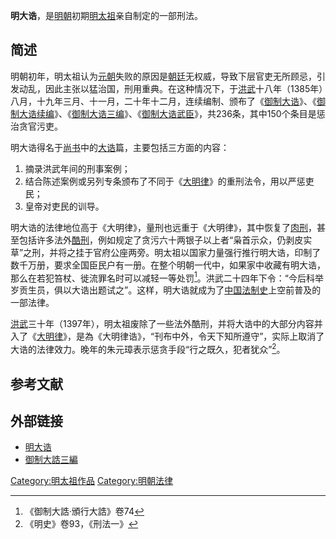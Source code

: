 '''明大诰'''，是[[明朝|明朝]]初期[[明太祖|明太祖]]亲自制定的一部刑法。

== 简述 ==
明朝初年，明太祖认为[[元朝|元朝]]失败的原因是[[朝廷|朝廷]]无权威，导致下层官吏无所顾忌，引发动乱，因此主张以猛治国，刑用重典。在这种情况下，于[[洪武|洪武]]十八年（1385年）八月，十九年三月、十一月，二十年十二月，连续编制、颁布了《[[御制大诰|御制大诰]]》、《[[御制大诰续编|御制大诰续编]]》、《[[御制大诰三编|御制大诰三编]]》、《[[御制大诰武臣|御制大诰武臣]]》，共236条，其中150个条目是惩治贪官污吏。

明大诰得名于[[尚书|尚书]]中的[[大诰_(尚书)|大诰]]篇，主要包括三方面的内容：

#摘录洪武年间的刑事案例；
#结合陈述案例或另列专条颁布了不同于《[[大明律|大明律]]》的重刑法令，用以严惩吏民；
#皇帝对吏民的训导。

明大诰的法律地位高于《大明律》，量刑也远重于《大明律》，其中恢复了[[肉刑|肉刑]]，甚至包括许多法外[[酷刑|酷刑]]，例如规定了贪污六十两银子以上者“枭首示众，仍剥皮实草”之刑，并将之挂于官府公座两旁。明太祖以国家力量强行推行明大诰，印制了数千万册，要求全国臣民户有一册。在整个明朝一代中，如果家中收藏有明大诰，那么在若犯笞杖、徙流罪名时可以减轻一等处罚<ref>《御制大誥·頒行大誥》卷74</ref>。洪武二十四年下令：“今后科举岁贡生员，俱以大诰出题试之”。这样，明大诰就成为了[[中国法制史|中国法制史]]上空前普及的一部法律。

[[洪武|洪武]]三十年（1397年），明太祖废除了一些法外酷刑，并将大诰中的大部分内容并入了《[[大明律|大明律]]》，是為《大明律诰》，“刊布中外，令天下知所遵守”，实际上取消了大诰的法律效力。晚年的朱元璋表示惩贪手段“行之既久，犯者犹众”<ref>《明史》卷93，《刑法一》</ref>。

== 参考文献 ==
{{Reflist}}
==外部链接 ==
*[https://web.archive.org/web/20090914133505/http://www.chinaculture.org/gb/cn_zggk/2004-06/28/content_55247.htm 明大诰]
*[https://archive.org/details/02089914.cn 御制大誥三編]
{{Wikisource|御製大誥}}

[[Category:明太祖作品|Category:明太祖作品]]
[[Category:明朝法律|Category:明朝法律]]